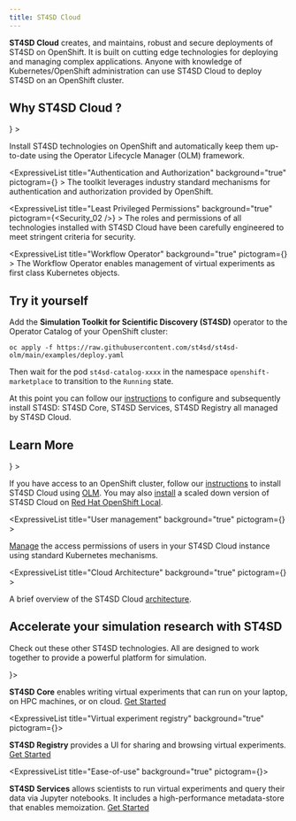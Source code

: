 ```yaml
---
title: ST4SD Cloud
---
```



<!--

  Copyright IBM Inc. All Rights Reserved.
  SPDX-License-Identifier: Apache-2.0

-->





<!--
VV: This is the OpenShift logo, but it's too tiny to use
-->


**ST4SD Cloud** creates, and maintains, robust and secure deployments of ST4SD on OpenShift.
It is built on cutting edge technologies for deploying and managing complex applications.
Anyone with knowledge of Kubernetes/OpenShift administration can use ST4SD Cloud to deploy ST4SD on an OpenShift cluster.

## Why ST4SD Cloud ?

<div className="expressive-content-list-group">
  <ExpressiveList
    title="Automatic updates"
    background="true"
    pictogram={<Renew />}
    >

Install ST4SD technologies on OpenShift and automatically keep them up-to-date using the Operator Lifecycle Manager (OLM) framework.
  </ExpressiveList>

  <ExpressiveList
    title="Authentication and Authorization"
    background="true"
    pictogram={<AccessManagement />}
    >
The toolkit leverages industry standard mechanisms for authentication and authorization provided by OpenShift.
  </ExpressiveList>

  <ExpressiveList
    title="Least Privileged Permissions"
    background="true"
    pictogram={<Security_02 />}
    >
The roles and permissions of all technologies installed with ST4SD Cloud have been carefully engineered to meet stringent criteria for security.
  </ExpressiveList>

  <ExpressiveList
    title="Workflow Operator"
    background="true"
    pictogram={<Kubernetes />}
    >
The Workflow Operator enables management of virtual experiments as first class Kubernetes objects.
  </ExpressiveList>
</div>


## Try it yourself

<!-- VV: This will have to do till we write a better `quickstart` for ST4SD Cloud -->

Add the **Simulation Toolkit for Scientific Discovery (ST4SD)** operator to the Operator Catalog of your OpenShift cluster:

```
oc apply -f https://raw.githubusercontent.com/st4sd/st4sd-olm/main/examples/deploy.yaml
```

Then wait for the pod `st4sd-catalog-xxxx` in the namespace `openshift-marketplace` to transition to the `Running` state.

At this point you can follow our <a href="https://github.com/st4sd/st4sd-olm/blob/main/README.md#configure-the-operator" target="_blank">instructions</a> to configure and subsequently install ST4SD:
ST4SD Core, ST4SD Services, ST4SD Registry all managed by ST4SD Cloud.

## Learn More

<div className="expressive-content-list-group">
  <ExpressiveList
    title="Installation"
    background="true"
    pictogram={<Kubernetes />}
    >

If you have access to an OpenShift cluster, follow our [instructions](/installation#install-on-kubernetes-and-openshift) to install ST4SD Cloud using <a href="https://olm.operatorframework.io/">OLM</a>.
You may also [install](/installation#install-on-openshift-local) a scaled down version of ST4SD Cloud on <a href="https://developers.redhat.com/products/openshift-local/overview" target="_blank">Red Hat OpenShift Local</a>.

  </ExpressiveList>

  <ExpressiveList
    title="User management"
    background="true"
    pictogram={<AccessManagement />}
    >

[Manage](/cloud-manage-users) the access permissions of users in your ST4SD Cloud instance using standard Kubernetes mechanisms.

  </ExpressiveList>

  <ExpressiveList
    title="Cloud Architecture"
    background="true"
    pictogram={<Connect />}
    >

A brief overview of the ST4SD Cloud [architecture](/cloud-architecture).
  
  </ExpressiveList>

</div>

## Accelerate your simulation research with ST4SD

Check out these other ST4SD technologies. All are designed to work together to provide a powerful platform for simulation.

<div className="expressive-content-list-group">
  <ExpressiveList
    title="Multi-platform virtual experiments"
    background="true"
    pictogram={<CodeSyntax />}>

  **ST4SD Core** enables writing virtual experiments that can run on your laptop, on HPC machines, or on cloud. [Get Started](/st4sd-core-getting-started)

  </ExpressiveList>

  <ExpressiveList
    title="Virtual experiment registry"
    background="true"
    pictogram={<CarbonForIbmDotcom />}>

   **ST4SD Registry** provides a UI for sharing and browsing virtual experiments. [Get Started](/st4sd-registry-getting-started)

  </ExpressiveList>

  <ExpressiveList
    title="Ease-of-use"
    background="true"
    pictogram={<NetworkServices />}>

  **ST4SD Services** allows scientists to run virtual experiments and query their data via Jupyter notebooks.
   It includes a high-performance metadata-store that enables memoization. [Get Started](/st4sd-services-getting-started)

  </ExpressiveList>

</div>
